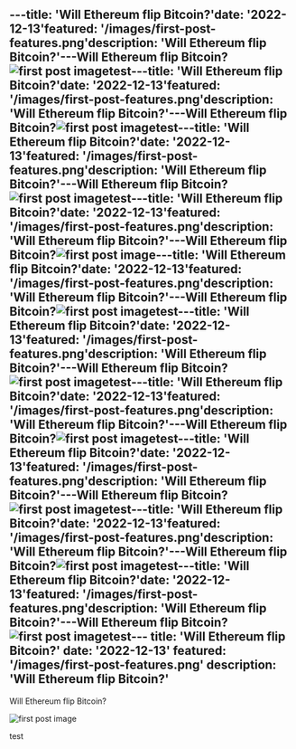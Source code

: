 ---title: 'Will Ethereum flip Bitcoin?'date: '2022-12-13'featured: '/images/first-post-features.png'description: 'Will Ethereum flip Bitcoin?'---Will Ethereum flip Bitcoin?![first post image](/images/first-post-content.png)test---title: 'Will Ethereum flip Bitcoin?'date: '2022-12-13'featured: '/images/first-post-features.png'description: 'Will Ethereum flip Bitcoin?'---Will Ethereum flip Bitcoin?![first post image](/images/first-post-content.png)test---title: 'Will Ethereum flip Bitcoin?'date: '2022-12-13'featured: '/images/first-post-features.png'description: 'Will Ethereum flip Bitcoin?'---Will Ethereum flip Bitcoin?![first post image](/images/first-post-content.png)test---title: 'Will Ethereum flip Bitcoin?'date: '2022-12-13'featured: '/images/first-post-features.png'description: 'Will Ethereum flip Bitcoin?'---Will Ethereum flip Bitcoin?![first post image](/images/first-post-content.png)---title: 'Will Ethereum flip Bitcoin?'date: '2022-12-13'featured: '/images/first-post-features.png'description: 'Will Ethereum flip Bitcoin?'---Will Ethereum flip Bitcoin?![first post image](/images/first-post-content.png)test---title: 'Will Ethereum flip Bitcoin?'date: '2022-12-13'featured: '/images/first-post-features.png'description: 'Will Ethereum flip Bitcoin?'---Will Ethereum flip Bitcoin?![first post image](/images/first-post-content.png)test---title: 'Will Ethereum flip Bitcoin?'date: '2022-12-13'featured: '/images/first-post-features.png'description: 'Will Ethereum flip Bitcoin?'---Will Ethereum flip Bitcoin?![first post image](/images/first-post-content.png)test---title: 'Will Ethereum flip Bitcoin?'date: '2022-12-13'featured: '/images/first-post-features.png'description: 'Will Ethereum flip Bitcoin?'---Will Ethereum flip Bitcoin?![first post image](/images/first-post-content.png)test---title: 'Will Ethereum flip Bitcoin?'date: '2022-12-13'featured: '/images/first-post-features.png'description: 'Will Ethereum flip Bitcoin?'---Will Ethereum flip Bitcoin?![first post image](/images/first-post-content.png)test---title: 'Will Ethereum flip Bitcoin?'date: '2022-12-13'featured: '/images/first-post-features.png'description: 'Will Ethereum flip Bitcoin?'---Will Ethereum flip Bitcoin?![first post image](/images/first-post-content.png)test---
title: 'Will Ethereum flip Bitcoin?'
date: '2022-12-13'
featured: '/images/first-post-features.png'
description: 'Will Ethereum flip Bitcoin?'
---

Will Ethereum flip Bitcoin?

![first post image](/images/first-post-content.png)

test
